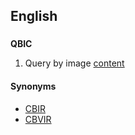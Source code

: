 ==English==
==={{acronym}}===
'''QBIC''' {{wikipedia}}

#Query by image [[content]]


====Synonyms====
*[[CBIR]]
*[[CBVIR]]